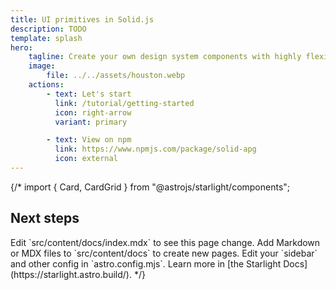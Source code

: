 ```yaml
---
title: UI primitives in Solid.js
description: TODO
template: splash
hero:
    tagline: Create your own design system components with highly flexible and easy to use UI primitives.
    image:
        file: ../../assets/houston.webp
    actions:
        - text: Let's start
          link: /tutorial/getting-started
          icon: right-arrow
          variant: primary

        - text: View on npm
          link: https://www.npmjs.com/package/solid-apg
          icon: external
---
```


{/* import { Card, CardGrid } from "@astrojs/starlight/components";

## Next steps

<CardGrid stagger>
	<Card title="Update content" icon="pencil">
		Edit `src/content/docs/index.mdx` to see this page change.
	</Card>
	<Card title="Add new content" icon="add-document">
		Add Markdown or MDX files to `src/content/docs` to create new pages.
	</Card>
	<Card title="Configure your site" icon="setting">
		Edit your `sidebar` and other config in `astro.config.mjs`.
	</Card>
	<Card title="Read the docs" icon="open-book">
		Learn more in [the Starlight Docs](https://starlight.astro.build/).
	</Card>
</CardGrid>*/}
